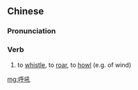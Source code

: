 ==Chinese==
{{zh-forms}}

===Pronunciation===
{{zh-pron
|m=hūhǒu
|c=fu1 haau1
|mn=ho͘-háu
|cat=v
}}

===Verb===
{{zh-verb}}

# to [[whistle]], to [[roar]], to [[howl]] (e.g. of wind)

[[mg:呼吼]]